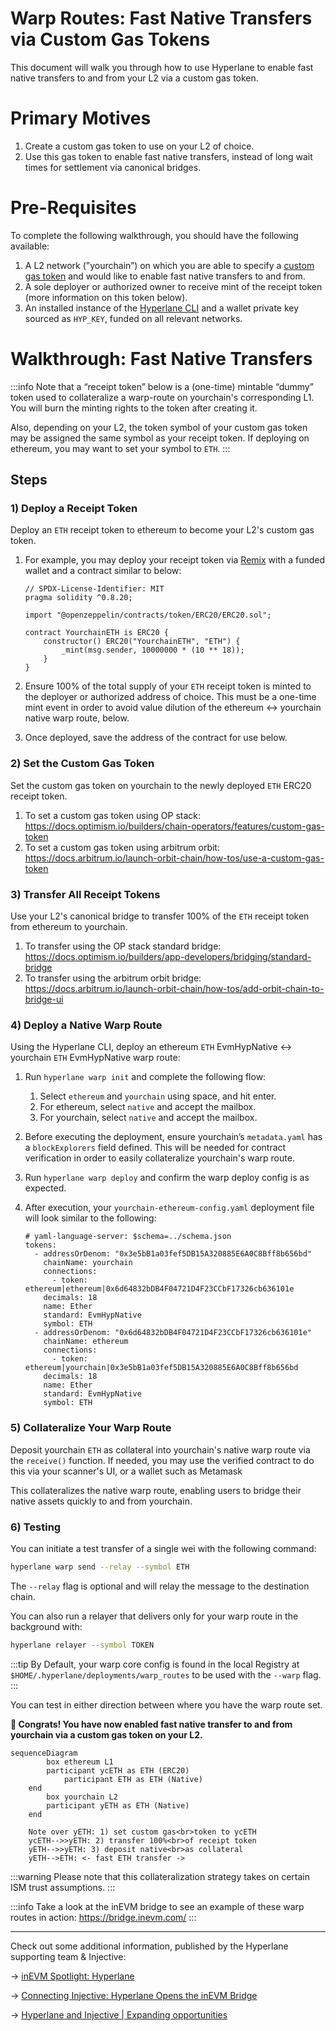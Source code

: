 # Warp Routes: Fast Native Transfers via Custom Gas Tokens

This document will walk you through how to use Hyperlane to enable fast native transfers to and from your L2 via a custom gas token.

# Primary Motives

1. Create a custom gas token to use on your L2 of choice.
2. Use this gas token to enable fast native transfers, instead of long wait times for settlement via canonical bridges.

# Pre-Requisites

To complete the following walkthrough, you should have the following available:

1. A L2 network (”yourchain”) on which you are able to specify a [custom gas token](https://docs.arbitrum.io/launch-orbit-chain/how-tos/use-a-custom-gas-token) and would like to enable fast native transfers to and from.
2. A sole deployer or authorized owner to receive mint of the receipt token (more information on this token below).
3. An installed instance of the [Hyperlane CLI](https://docs.hyperlane.xyz/docs/reference/cli) and a wallet private key sourced as `HYP_KEY`, funded on all relevant networks.

# Walkthrough: Fast Native Transfers

:::info
Note that a “receipt token” below is a (one-time) mintable “dummy” token used to collateralize a warp-route on yourchain's corresponding L1. You will burn the minting rights to the token after creating it.

Also, depending on your L2, the token symbol of your custom gas token may be assigned the same symbol as your receipt token. If deploying on ethereum, you may want to set your symbol to `ETH`.
:::

## Steps

### 1) Deploy a Receipt Token

Deploy an `ETH` receipt token to ethereum to become your L2's custom gas token.

1. For example, you may deploy your receipt token via [Remix](https://remix.ethereum.org/) with a funded wallet and a contract similar to below:

    ```solidity
    // SPDX-License-Identifier: MIT
    pragma solidity ^0.8.20;

    import "@openzeppelin/contracts/token/ERC20/ERC20.sol";

    contract YourchainETH is ERC20 {
        constructor() ERC20("YourchainETH", "ETH") {
            _mint(msg.sender, 10000000 * (10 ** 18));
        }
    }
    ```

2. Ensure 100% of the total supply of your `ETH` receipt token is minted to the deployer or authorized address of choice. This must be a one-time mint event in order to avoid value dilution of the ethereum ↔ yourchain native warp route, below.
3. Once deployed, save the address of the contract for use below.

### 2) Set the Custom Gas Token

Set the custom gas token on yourchain to the newly deployed `ETH` ERC20 receipt token.

1. To set a custom gas token using OP stack: https://docs.optimism.io/builders/chain-operators/features/custom-gas-token
2. To set a custom gas token using arbitrum orbit: https://docs.arbitrum.io/launch-orbit-chain/how-tos/use-a-custom-gas-token

### 3) Transfer All Receipt Tokens

Use your L2's canonical bridge to transfer 100% of the `ETH` receipt token from ethereum to yourchain.

1. To transfer using the OP stack standard bridge: https://docs.optimism.io/builders/app-developers/bridging/standard-bridge
2. To transfer using the arbitrum orbit bridge: https://docs.arbitrum.io/launch-orbit-chain/how-tos/add-orbit-chain-to-bridge-ui

### 4) Deploy a Native Warp Route

Using the Hyperlane CLI, deploy an ethereum `ETH` EvmHypNative ↔ yourchain `ETH` EvmHypNative warp route:

1. Run `hyperlane warp init` and complete the following flow:
    1. Select `ethereum` and `yourchain` using space, and hit enter.
    2. For ethereum, select `native` and accept the mailbox.
    3. For yourchain, select `native` and accept the mailbox.
2. Before executing the deployment, ensure yourchain’s `metadata.yaml` has a `blockExplorers` field defined. This will be needed for contract verification in order to easily collateralize yourchain's warp route.
3. Run `hyperlane warp deploy` and confirm the warp deploy config is as expected.
4. After execution, your `yourchain-ethereum-config.yaml` deployment file will look similar to the following:

    ```solidity
    # yaml-language-server: $schema=../schema.json
    tokens:
      - addressOrDenom: "0x3e5bB1a03fef5DB15A320885E6A0C8Bff8b656bd"
        chainName: yourchain
        connections:
          - token: ethereum|ethereum|0x6d64832bDB4F04721D4F23CCbF17326cb636101e
        decimals: 18
        name: Ether
        standard: EvmHypNative
        symbol: ETH
      - addressOrDenom: "0x6d64832bDB4F04721D4F23CCbF17326cb636101e"
        chainName: ethereum
        connections:
          - token: ethereum|yourchain|0x3e5bB1a03fef5DB15A320885E6A0C8Bff8b656bd
        decimals: 18
        name: Ether
        standard: EvmHypNative
        symbol: ETH

    ```


### 5) Collateralize Your Warp Route

Deposit yourchain `ETH` as collateral into yourchain's native warp route via the `receive()` function. If needed, you may use the verified contract to do this via your scanner's UI, or a wallet such as Metamask

This collateralizes the native warp route, enabling users to bridge their native assets quickly to and from yourchain.

### 6) Testing

You can initiate a test transfer of a single wei with the following command:

```bash
hyperlane warp send --relay --symbol ETH
```

The `--relay` flag is optional and will relay the message to the destination chain.

You can also run a relayer that delivers only for your warp route in the background with:
```bash
hyperlane relayer --symbol TOKEN
```

:::tip
By Default, your warp core config is found in the local Registry at `$HOME/.hyperlane/deployments/warp_routes` to be used with the `--warp` flag.
:::

You can test in either direction between where you have the warp route set.

**🎉 Congrats! You have now enabled fast native transfer to and from yourchain via a custom gas token on your L2.**

```mermaid
sequenceDiagram
		box ethereum L1
	    participant ycETH as ETH (ERC20)
			participant ETH as ETH (Native)
    end
		box yourchain L2
	    participant yETH as ETH (Native)
    end

    Note over yETH: 1) set custom gas<br>token to ycETH
    ycETH-->>yETH: 2) transfer 100%<br>of receipt token
    yETH-->>yETH: 3) deposit native<br>as collateral
    yETH-->ETH: <- fast ETH transfer ->
```

:::warning
Please note that this collateralization strategy takes on certain ISM trust assumptions.
:::

:::info
Take a look at the inEVM bridge to see an example of these warp routes in action: https://bridge.inevm.com/
:::

---

Check out some additional information, published by the Hyperlane supporting team & Injective:

→ [inEVM Spotlight: Hyperlane](https://blog.injective.com/en/inevm-spotlight-hyperlane-2/)

→ [Connecting Injective: Hyperlane Opens the inEVM Bridge](https://medium.com/hyperlane/connecting-injective-hyperlane-opens-the-inevm-bridge-6f1d3edf0ff8)

→ [Hyperlane and Injective | Expanding opportunities](https://medium.com/@kobriyyu/hyperlane-and-injective-expanding-opportunities-8ce170b72da7)
